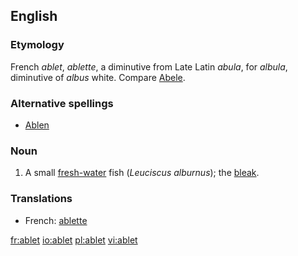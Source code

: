 ==English==

===Etymology===
French ''ablet'', ''ablette'', a diminutive from Late Latin ''abula'', for ''albula'', diminutive of ''albus'' white. Compare [[Abele]].

===Alternative spellings===
* [[Ablen]]

===Noun===
{{en-noun}}

# {{zoology}} A small [[fresh-water]] fish (''Leuciscus alburnus''); the [[bleak]].

===Translations===
*French: [[ablette]] {{f}}

[[fr:ablet]]
[[io:ablet]]
[[pl:ablet]]
[[vi:ablet]]